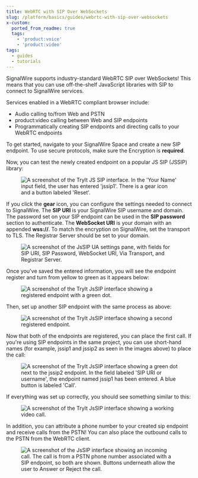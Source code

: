 ```yaml
---
title: WebRTC with SIP Over WebSockets
slug: /platform/basics/guides/webrtc-with-sip-over-websockets
x-custom:
  ported_from_readme: true
  tags:
    - 'product:voice'
    - 'product:video'
tags:
  - guides
  - tutorials
---
```



SignalWire supports industry-standard WebRTC SIP over WebSockets! This means that you can use off-the-shelf JavaScript libraries with SIP to connect to SignalWire services.

Services enabled in a WebRTC compliant browser include:

- Audio calling to/from Web and PSTN
- product:video calling between Web and SIP endpoints
- Programmatically creating SIP endpoints and directing calls to your WebRTC endpoints

To get started, navigate to your SignalWire Space and create a new SIP endpoint. To use secure protocols, make sure the Encryption is **required**.

Now, you can test the newly created endpoint on a popular JS SIP (JSSIP) library:

<figure>
  <img className="img-800" src={require("./4e31aa1-rtaImage.webP").default} alt="A screenshot of the TryIt JS SIP interface. In the 'Your Name' input field, the user has entered 'jssip1'. There is a gear icon and a button labeled 'Reset'." />
</figure>

If you click the **gear** icon, you can configure the settings needed to connect to SignalWire. The **SIP URI** is your SignalWire SIP username and domain. The password set on your SIP endpoint can be used in the **SIP password** section to authenticate. The **WebSocket URI** is your domain with an appended **wss://**. To match the encryption on SignalWire, set the transport to TLS. The Registrar Server should be set to your domain.

<figure>
  <img className="img-800" src={require("./8b50f21-rtaImage_1.webP").default} alt="A screenshot of the JsSIP UA settings pane, with fields for SIP URI, SIP Password, WebSocket URI, Via Transport, and Registrar Server." />
</figure>

Once you've saved the entered information, you will see the endpoint register and turn from yellow to green as it appears below:

<figure>
  <img className="img-800" src={require("./395d2a6-rtaImage_2.webP").default} alt="A screenshot of the TryIt JsSIP interface showing a registered endpoint with a green dot." />
</figure>

Then, set up another SIP endpoint with the same process as above:

<figure>
  <img className="img-800" src={require("./9950746-rtaImage_3.webP").default} alt="A screenshot of the TryIt JsSIP interface showing a second registered endpoint." />
</figure>

Now that both of the endpoints are registered, you can place the first call. If you're using SIP endpoints in the same project, you can use short-hand names (for example, jssip1 and jssip2 as seen in the images above) to place the call:

<figure>
  <img className="img-800" src={require("./ef452c9-rtaImage_4.webP").default} alt="A screenshot of the TryIt JsSIP interface showing a green dot next to the jssip2 endpoint. In the field labeled 'SIP URI or username', the endpoint named jssip1 has been entered. A blue button is labeled 'Call'." />
</figure>

If everything was set up correctly, you should see something similar to this:

<figure>
  <img className="img-800" src={require("./0ceae3c-rtaImage_5.webP").default} alt="A screenshot of the TryIt JsSIP interface showing a working video call." />
</figure>

In addition, you can attribute a phone number to your created sip endpoint and receive calls from the PSTN! You can also place the outbound calls to the PSTN from the WebRTC client. 

<figure>
  <img className="img-800" src={require("./684523f-rtaImage_6.webP").default} alt="A screenshot of the JsSIP interface showing an incoming call. The call is from a PSTN phone number associated with a SIP endpoint, so both are shown. Buttons underneath allow the user to Answer or Reject the call." />
</figure>
